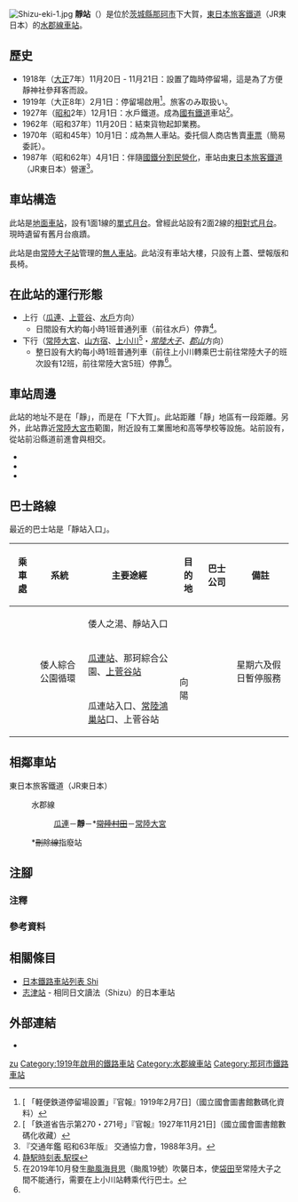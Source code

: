 {{NoteTA|G1=Transport
|T=zh-hans:静站;zh-hk:靜站;zh-tw:靜車站;
|1=zh-hans:静站;zh-hk:靜站;zh-tw:靜車站;
}}
{{Infobox station
|公司色 = green
|站名 = 靜
|圖片 = Sizu20080819.JPG
|圖片說明 = 車站入口（2008年8月19日）
|日文原名 = 静
|平假名 = しず
|羅馬拼音 = Shizu
|副站名 = 
|電報略號 = シツ
|所在地 = {{JPN}}[[茨城縣|茨城縣]][[那珂市|那珂市]]下大賀
|座標 = {{coord|36|30|21.6|N|140|26|17.2|E|type:railwaystation_region:JP-24|display=inline,title}}
|車站構造 = [[地面車站|地面車站]]
|月台配置 = 1面1線
|啟用年月日 = 1919年（[[大正|大正]]8年）2月1日
|廢站年月日 = 
|乘客人數 = 
|上下車人次 = 
|統計年度 = 
|轉車 = 
|全寬備註 = [[無人車站|無人車站]]
|adjacent = {{Adjacent stations|system=東日本旅客鐵道東京近郊路線|line=水郡線|left=瓜連|right=常陸大宮|note-left=1.4km|note-mid=距離[[水戶站|水戶]]18.1km|note-right=5.3km}}
}}
[[File:Shizu-eki-1.jpg|thumb]]
'''靜站'''（{{jpn|j=静駅|hg=しずえき|rm=Shizu eki|f=y}}）是位於[[茨城縣|茨城縣]][[那珂市|那珂市]]下大賀，[[東日本旅客鐵道|東日本旅客鐵道]]（JR東日本）的[[水郡線|水郡線]][[鐵路車站|車站]]。

== 歷史 == 
* 1918年（[[大正|大正]]7年）11月20日 - 11月21日：設置了臨時停留場，這是為了方便靜神社參拜客而設。
* 1919年（大正8年）2月1日：{{Translink|ja|水戸鉄道 (2代)|水戶鐵道 (第二代)}}停留場啟用<ref>[{{NDLDC|2954067/9}} 「軽便鉄道停留場設置」『官報』1919年2月7日]（國立國會圖書館數碼化資料）</ref>。旅客のみ取扱い。
* 1927年（[[昭和|昭和]]2年）12月1日：水戶鐵道{{Translink|ja|鉄道敷設法|鐵道敷設法|被國有化}}。成為[[日本國有鐵道|國有鐵道]]車站<ref>[{{NDLDC|2956730/3}} 「鉄道省告示第270・271号」『官報』1927年11月21日]（國立國會圖書館數碼化收藏）</ref>。
* 1962年（昭和37年）11月20日：結束貨物起卸業務。
* 1970年（昭和45年）10月1日：成為無人車站。委托個人商店售賣[[車票|車票]]（簡易委託）。
* 1987年（昭和62年）4月1日：伴隨[[國鐵分割民營化|國鐵分割民營化]]，車站由[[東日本旅客鐵道|東日本旅客鐵道]]（JR東日本）營運<ref name="trafic-yearbook-1988">『交通年鑑 昭和63年版』 交通協力會，1988年3月。</ref>。

== 車站構造 ==
此站是[[地面車站|地面車站]]，設有1面1線的[[單式月台|單式月台]]。曾經此站設有2面2線的[[相對式月台|相對式月台]]。現時遺留有舊月台痕蹟。

此站是由[[常陸大子站|常陸大子站]]管理的[[無人車站|無人車站]]。此站沒有車站大樓，只設有上蓋、壁報版和長椅。

== 在此站的運行形態 ==
*上行（[[瓜連站|瓜連]]、[[上菅谷站|上菅谷]]、[[水戶站|水戶]]方向）
**日間設有大約每小時1班普通列車（前往水戶）停靠<ref name= "ekitan">[https://time.ekitan.com/train/TimeSearch?SFNAME=%90%C3&SFCODE=2230&SFList=%89w%88%EA%97%97&%23.x=107&%23.y=16 静駅時刻表.駅探]{{ja icon}}</ref>。
*下行（[[常陸大宮站|常陸大宮]]、[[山方宿站|山方宿]]、[[上小川站|上小川]]<ref group="注釋">在2019年10月發生[[颱風海貝思_(2019年)|颱風海貝思]]（颱風19號）吹襲日本，使[[袋田站|袋田]]至常陸大子之間不能通行，需要在上小川站轉乘代行巴士。</ref>・''[[常陸大子站|常陸大子]]、[[郡山站_(福島縣)|郡山]]''方向）
**整日設有大約每小時1班普通列車（前往上小川轉乘巴士前往常陸大子的班次設有12班，前往常陸大宮5班）停靠<ref name= "ekitan" />。

== 車站周邊 ==
此站的地址不是在「靜」，而是在「下大賀」。此站距離「靜」地區有一段距離。另外，此站靠近[[常陸大宮市|常陸大宮市]]範圍，附近設有工業團地和高等學校等設施。站前設有{{Translink|ja|茨城県道168号静常陸大宮線|茨城縣道168號靜常陸大宮線}}，從站前沿縣道前進會與{{Translink|ja|茨城県道61号日立笠間線|茨城縣道61號日立笠間線}}相交。

* {{Translink|ja|静神社|靜神社}}
* {{Translink|ja|静峰ふるさと公園|靜峰故鄉公園}}
* {{Translink|ja|国道118号|國道118號}}

== 巴士路線 ==
最近的巴士站是「靜站入口」。
{| class="wikitable"
!乘車處!!系統!!主要途經!!目的地!!巴士公司!!備註
|-
| ||rowspan="3"|倭人綜合公園循環||倭人之湯、靜站入口|| ||rowspan="3"|{{Translink|ja|那珂市コミュニティバス|那珂市社區巴士}}||rowspan="3"|星期六及假日暫停服務
|-
|rowspan="2"| ||[[瓜連站|瓜連站]]、那珂綜合公園、[[上菅谷站|上菅谷站]]||rowspan="2"|向陽
|-
|瓜連站入口、[[常陸鴻巢站|常陸鴻巢站]]口、上菅谷站
|}

== 相鄰車站 ==
; 東日本旅客鐵道（JR東日本）
: {{Color|green|■}}水郡線
:: [[瓜連站|瓜連]]－'''靜'''－*<s>[[常陸村田站|常陸村田]]</s>－[[常陸大宮站|常陸大宮]]
: *<s>刪除線</s>指廢站
== 注腳 ==
=== 注釋 ===
{{Reflist|group="注釋"}}
=== 參考資料 ===
{{Reflist}}
== 相關條目 ==
{{commonscat|Shizu Station (Ibaraki)}}
* [[日本鐵路車站列表_Shi|日本鐵路車站列表 Shi]]
* [[志津站|志津站]] - 相同日文讀法（Shizu）的日本車站
== 外部連結 ==
* {{外部連結/JR東日本車站|filename=780|name=靜}}{{ja icon}}
{{水郡線}}
{{DEFAULTSORT:Shizu}}
[[Category:日本鐵路車站_Shi|zu]]
[[Category:1919年啟用的鐵路車站|Category:1919年啟用的鐵路車站]]
[[Category:水郡線車站|Category:水郡線車站]]
[[Category:那珂市鐵路車站|Category:那珂市鐵路車站]]